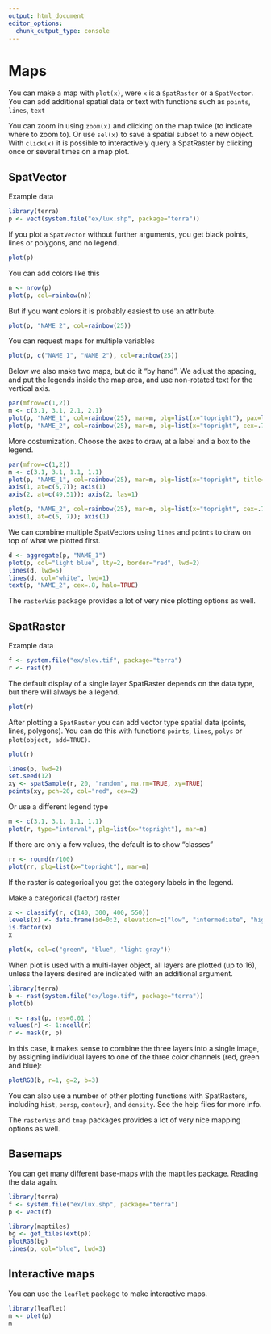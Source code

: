 ```yaml
---
output: html_document
editor_options: 
  chunk_output_type: console
---
```



# Maps

You can make a map with `plot(x)`, were `x` is a `SpatRaster` or a `SpatVector`. You can add additional spatial data or text with functions such as `points`, `lines`, `text`

You can zoom in using `zoom(x)` and clicking on the map twice (to indicate where to zoom to). Or use `sel(x)` to save a spatial subset to a new object. With `click(x)` it is possible to interactively query a SpatRaster by clicking once or several times on a map plot.

## SpatVector

Example data 

```r
library(terra)
p <- vect(system.file("ex/lux.shp", package="terra"))
```

If you plot a `SpatVector` without further arguments, you get black points, lines or polygons, and no legend.

```r
plot(p)
```

You can add colors like this

```r
n <- nrow(p)
plot(p, col=rainbow(n))
```

But if you want colors it is probably easiest to use an attribute. 

```r
plot(p, "NAME_2", col=rainbow(25))
```


You can request maps for multiple variables
```r
plot(p, c("NAME_1", "NAME_2"), col=rainbow(25))
```

Below we also make two maps, but do it "by hand". We adjust the spacing, and put the legends inside the map area, and use non-rotated text for the vertical axis.

```r
par(mfrow=c(1,2))
m <- c(3.1, 3.1, 2.1, 2.1)
plot(p, "NAME_1", col=rainbow(25), mar=m, plg=list(x="topright"), pax=list(las=1))
plot(p, "NAME_2", col=rainbow(25), mar=m, plg=list(x="topright", cex=.75), pax=list(las=1))
```

More costumization. Choose the axes to draw, at a label and a box to the legend.

```r
par(mfrow=c(1,2))
m <- c(3.1, 3.1, 1.1, 1.1)
plot(p, "NAME_1", col=rainbow(25), mar=m, plg=list(x="topright", title="District", bty = "o"), main="", axes=FALSE)
axis(1, at=c(5,7)); axis(1)
axis(2, at=c(49,51)); axis(2, las=1)

plot(p, "NAME_2", col=rainbow(25), mar=m, plg=list(x="topright", cex=.75, title="Canton", bty = "o"), main="", axes=FALSE)
axis(1, at=c(5, 7)); axis(1)
```

We can combine multiple SpatVectors using `lines` and `points` to draw on top of what we plotted first.

```r
d <- aggregate(p, "NAME_1")
plot(p, col="light blue", lty=2, border="red", lwd=2)
lines(d, lwd=5)
lines(d, col="white", lwd=1)
text(p, "NAME_2", cex=.8, halo=TRUE)
```

The `rasterVis` package provides a lot of very nice plotting options as well. 


## SpatRaster


Example data

```r
f <- system.file("ex/elev.tif", package="terra")
r <- rast(f)
```

The default display of a single layer SpatRaster depends on the data type, but there will always be a legend.
```r
plot(r)
```

After plotting a `SpatRaster` you can add vector type spatial data (points, lines, polygons). You can do this with functions `points`, `lines`, `polys` or `plot(object, add=TRUE)`. 

```r
plot(r)

lines(p, lwd=2)
set.seed(12)
xy <- spatSample(r, 20, "random", na.rm=TRUE, xy=TRUE)
points(xy, pch=20, col="red", cex=2)
```

Or use a different legend type 

```r
m <- c(3.1, 3.1, 1.1, 1.1)
plot(r, type="interval", plg=list(x="topright"), mar=m)
```

If there are only a few values, the default is to show "classes"

```r
rr <- round(r/100)
plot(rr, plg=list(x="topright"), mar=m)
```


If the raster is categorical you get the category labels in the legend.

Make a categorical (factor) raster 

```r
x <- classify(r, c(140, 300, 400, 550))
levels(x) <- data.frame(id=0:2, elevation=c("low", "intermediate", "high"))
is.factor(x)
x

plot(x, col=c("green", "blue", "light gray"))
```

When plot is used with a multi-layer object, all layers are plotted (up to 16), unless the layers desired are indicated with an additional argument. 


```r
library(terra)
b <- rast(system.file("ex/logo.tif", package="terra"))
plot(b)
```


```r
r <- rast(p, res=0.01 )
values(r) <- 1:ncell(r)
r <- mask(r, p)
```

In this case, it makes sense to combine the three layers into a single image, by assigning individual layers to one of the three color channels (red, green and blue):
```r
plotRGB(b, r=1, g=2, b=3)
```

You can also use a number of other plotting functions with SpatRasters, including `hist`, `persp`, `contour`}, and `density`. See the help files for more info. 

The `rasterVis` and `tmap` packages provides a lot of very nice mapping options as well. 

## Basemaps

You can get many different base-maps with the maptiles package. Reading the data again. 
```r
library(terra)
f <- system.file("ex/lux.shp", package="terra")
p <- vect(f)
```

```r
library(maptiles)
bg <- get_tiles(ext(p))
plotRGB(bg)
lines(p, col="blue", lwd=3)
```

## Interactive maps 

You can use the `leaflet` package to make interactive maps. 

```r
library(leaflet)
m <- plet(p)
m
```

